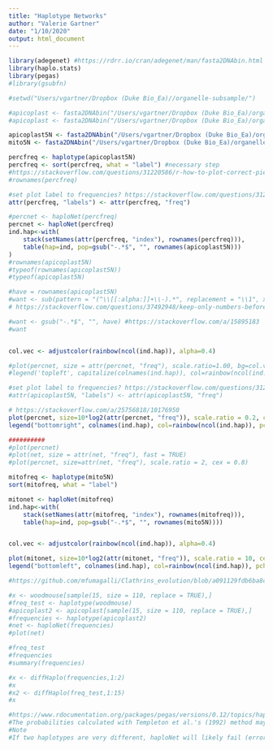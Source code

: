 ```yaml
---
title: "Haplotype Networks"
author: "Valerie Gartner"
date: "1/10/2020"
output: html_document
---
```


```r
library(adegenet) #https://rdrr.io/cran/adegenet/man/fasta2DNAbin.html
library(haplo.stats)
library(pegas)
#library(gsubfn)
```

```r
#setwd("Users/vgartner/Dropbox (Duke Bio_Ea)//organelle-subsample/")

#apicoplast <- fasta2DNAbin("/Users/vgartner/Dropbox (Duke Bio_Ea)/organelle-subsample/global-apicoplast.fasta", quiet=FALSE, chunkSize = 10, snpOnly = TRUE)
#apicoplast <- fasta2DNAbin("/Users/vgartner/Dropbox (Duke Bio_Ea)/organelle-subsample/smol.fasta", quiet=FALSE, chunkSize = 10, snpOnly = TRUE)

apicoplast5N <- fasta2DNAbin("/Users/vgartner/Dropbox (Duke Bio_Ea)/organelle-subsample/global-apicoplast-5percN.fasta", quiet=FALSE, chunkSize = 10, snpOnly = TRUE)
mito5N <- fasta2DNAbin("/Users/vgartner/Dropbox (Duke Bio_Ea)/organelle-subsample/all-global-mito-5percN.fasta", quiet=FALSE, chunkSize = 10, snpOnly = TRUE)
```
```r
percfreq <- haplotype(apicoplast5N)
percfreq <- sort(percfreq, what = "label") #necessary step
#https://stackoverflow.com/questions/31220586/r-how-to-plot-correct-pie-charts-in-haplonet-haplotyp-networks-pegas-ape-a/33107267#33107267
#rownames(percfreq)

#set plot label to frequencies? https://stackoverflow.com/questions/31220586/r-how-to-plot-correct-pie-charts-in-haplonet-haplotyp-networks-pegas-ape-a/33107267#33107267
attr(percfreq, "labels") <- attr(percfreq, "freq")
```

```r
#percnet <- haploNet(percfreq)
percnet <- haploNet(percfreq)
ind.hap<-with(
	stack(setNames(attr(percfreq, "index"), rownames(percfreq))),
	table(hap=ind, pop=gsub("-.*$", "", rownames(apicoplast5N)))
)
#rownames(apicoplast5N)
#typeof(rownames(apicoplast5N))
#typeof(apicoplast5N)

#have = rownames(apicoplast5N)
#want <- sub(pattern = "(^\\[[:alpha:]]+\\-).*", replacement = "\\1", x = have) #this doesn't work...?
# https://stackoverflow.com/questions/37492948/keep-only-numbers-before-the-first-hyphen-and-the-hyphen-itself

#want <- gsub("-.*$", "", have) #https://stackoverflow.com/a/15895183
#want


col.vec <- adjustcolor(rainbow(ncol(ind.hap)), alpha=0.4)

#plot(percnet, size = attr(percnet, "freq"), scale.ratio=1.00, bg=col.vec, pie=ind.hap, labels=F, legend=T, threshold = 0) #this one
#legend('topleft', capitalize(colnames(ind.hap)), col=rainbow(ncol(ind.hap)), pch=20, cex=0.7)

#set plot label to frequencies? https://stackoverflow.com/questions/31220586/r-how-to-plot-correct-pie-charts-in-haplonet-haplotyp-networks-pegas-ape-a/33107267#33107267
#attr(apicoplast5N, "labels") <- attr(apicoplast5N, "freq")

# https://stackoverflow.com/a/25756818/10176950
plot(percnet, size=10*log2(attr(percnet, "freq")), scale.ratio = 0.2, cex = 0.8, pie=ind.hap, main="apicoplast")
legend("bottomright", colnames(ind.hap), col=rainbow(ncol(ind.hap)), pch=20)

##########
#plot(percnet)
#plot(net, size = attr(net, "freq"), fast = TRUE)
#plot(percnet, size=attr(net, "freq"), scale.ratio = 2, cex = 0.8)
```

```r
mitofreq <- haplotype(mito5N)
sort(mitofreq, what = "label")

mitonet <- haploNet(mitofreq)
ind.hap<-with(
	stack(setNames(attr(mitofreq, "index"), rownames(mitofreq))),
	table(hap=ind, pop=gsub("-.*$", "", rownames(mito5N))))


col.vec <- adjustcolor(rainbow(ncol(ind.hap)), alpha=0.4)

plot(mitonet, size=10*log2(attr(mitonet, "freq")), scale.ratio = 10, cex = 0.8, pie=ind.hap, show.mutation=0, th=0, main="mitochondria")
legend("bottomleft", colnames(ind.hap), col=rainbow(ncol(ind.hap)), pch=19)

#https://github.com/mfumagalli/Clathrins_evolution/blob/a091129fdb6ba8c2226a96c2cd1454a590ef7cd7/Scripts/plotNet_allsites.R
```




```r
#x <- woodmouse[sample(15, size = 110, replace = TRUE),]
#freq_test <- haplotype(woodmouse)
#apicoplast2 <- apicoplast[sample(15, size = 110, replace = TRUE),]
#frequencies <- haplotype(apicoplast2)
#net <- haploNet(frequencies)
#plot(net)

#freq_test
#frequencies
#summary(frequencies)

#x <- diffHaplo(frequencies,1:2)
#x
#x2 <- diffHaplo(freq_test,1:15)
#x

#https://www.rdocumentation.org/packages/pegas/versions/0.12/topics/haploNet
#The probabilities calculated with Templeton et al.'s (1992) method may give non-finite values with very divergent sequences, resulting in an error from haploNet. If this happens, it may be better to use getProb = FALSE
#Note
#If two haplotypes are very different, haploNet will likely fail (error during integration due to non-finite values).
```

